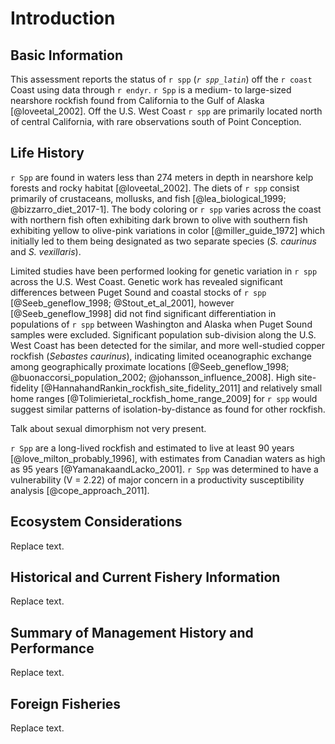 # Introduction

## Basic Information

This assessment reports the status of `r spp` (*`r spp_latin`*) off the `r coast` Coast using data through `r endyr`. `r Spp` is a medium- to large-sized nearshore rockfish found from California to the Gulf of Alaska [@loveetal_2002]. Off the U.S. West Coast `r spp` are primarily located north of central California, with rare observations south of Point Conception. 


## Life History

`r Spp` are found in waters less than 274 meters in depth in nearshore kelp forests and rocky habitat [@loveetal_2002]. The diets of `r spp` consist primarily of crustaceans, mollusks, and fish [@lea_biological_1999; @bizzarro_diet_2017-1]. The body coloring or `r spp` varies across the coast with northern fish often exhibiting dark brown to olive  with southern fish exhibiting yellow to olive-pink variations in color [@miller_guide_1972] which initially led to them being designated as two separate species (*S. caurinus* and *S. vexillaris*). 

Limited studies have been performed looking for genetic variation in `r spp` across the U.S. West Coast. Genetic work has revealed significant differences between Puget Sound and coastal stocks of `r spp` [@Seeb_geneflow_1998; @Stout_et_al_2001], however [@Seeb_geneflow_1998] did not find significant differentiation in populations of `r spp` between Washington and Alaska when Puget Sound samples were excluded. Significant population sub-division along the U.S. West Coast has been detected for the similar, and more well-studied copper rockfish (*Sebastes caurinus*), indicating limited oceanographic exchange among geographically proximate locations [@Seeb_geneflow_1998; @buonaccorsi_population_2002; @johansson_influence_2008]. High site-fidelity [@HannahandRankin_rockfish_site_fidelity_2011] and relatively small home ranges [@Tolimierietal_rockfish_home_range_2009] for `r spp` would suggest similar patterns of isolation-by-distance as found for other rockfish.

Talk about sexual dimorphism not very present. 

`r Spp` are a long-lived rockfish and estimated to live at least 90 years [@love_milton_probably_1996], with estimates from Canadian waters as high as 95 years [@YamanakaandLacko_2001]. `r Spp` was determined to have a vulnerability (V = 2.22) of major concern in a productivity susceptibility analysis [@cope_approach_2011].  




## Ecosystem Considerations
Replace text.

## Historical and Current Fishery Information
Replace text.

## Summary of Management History and Performance
Replace text.

## Foreign Fisheries
Replace text.
